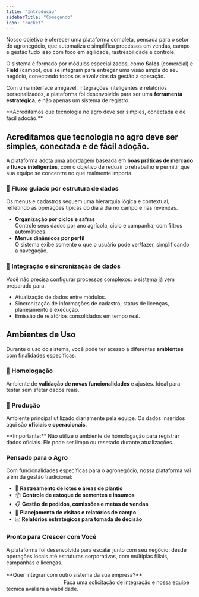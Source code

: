 ```yaml
---
title: "Introdução"
sidebarTitle: "Começando"
icon: "rocket"
---
```




Nosso objetivo é oferecer uma plataforma completa, pensada para o setor do agronegócio, que automatiza e simplifica processos em vendas, campo e gestão tudo isso com foco em agilidade, rastreabilidade e controle.

O sistema é formado por módulos especializados, como **Sales** (comercial) e **Field** (campo), que se integram para entregar uma visão ampla do seu negócio, conectando todos os envolvidos da gestão à operação.

Com uma interface amigável, integrações inteligentes e relatórios personalizados, a plataforma foi desenvolvida para ser uma **ferramenta estratégica**, e não apenas um sistema de registro.

<Info>
  **Acreditamos que tecnologia no agro deve ser simples, conectada e de fácil adoção.**
</Info>

## Acreditamos que tecnologia no agro deve ser simples, conectada e de fácil adoção.

A plataforma adota uma abordagem baseada em **boas práticas de mercado** e **fluxos inteligentes**, com o objetivo de reduzir o retrabalho e permitir que sua equipe se concentre no que realmente importa.

### **🌾 Fluxo guiado por estrutura de dados**

Os menus e cadastros seguem uma hierarquia lógica e contextual, refletindo as operações típicas do dia a dia no campo e nas revendas.

- **Organização por ciclos e safras**\
  Controle seus dados por ano agrícola, ciclo e campanha, com filtros automáticos.
- **Menus dinâmicos por perfil**\
  O sistema exibe somente o que o usuário pode ver/fazer, simplificando a navegação.

### **🔄 Integração e sincronização de dados**

Você não precisa configurar processos complexos: o sistema já vem preparado para:

- Atualização de dados entre módulos.
- Sincronização de informações de cadastro, status de licenças, planejamento e execução.
- Emissão de relatórios consolidados em tempo real.

## **Ambientes de Uso**

Durante o uso do sistema, você pode ter acesso a diferentes **ambientes** com finalidades específicas:

### **🧪 Homologação**

Ambiente de **validação de novas funcionalidades** e ajustes. Ideal para testar sem afetar dados reais.

### **🚀 Produção**

Ambiente principal utilizado diariamente pela equipe. Os dados inseridos aqui são **oficiais e operacionais**.

<Warning>
  **Importante:** Não utilize o ambiente de homologação para registrar dados oficiais. Ele pode ser limpo ou resetado durante atualizações.
</Warning>

### **Pensado para o Agro**

Com funcionalidades específicas para o agronegócio, nossa plataforma vai além da gestão tradicional:

- 🌱 **Rastreamento de lotes e áreas de plantio**
- 📦 **Controle de estoque de sementes e insumos**
- 📋 **Gestão de pedidos, comissões e metas de vendas**
- 📍 **Planejamento de visitas e relatórios de campo**
- 📈 **Relatórios estratégicos para tomada de decisão**

### **Pronto para Crescer com Você**

A plataforma foi desenvolvida para escalar junto com seu negócio: desde operações locais até estruturas corporativas, com múltiplas filiais, campanhas e licenças.

<Info>
  **Quer integrar com outro sistema da sua empresa?** ㅤㅤㅤㅤㅤㅤㅤㅤㅤㅤㅤㅤㅤㅤㅤㅤㅤㅤㅤㅤㅤㅤFaça uma solicitação de integração e nossa equipe técnica avaliará a viabilidade.
</Info>
